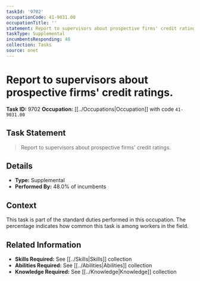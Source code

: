 ```yaml
---
taskId: '9702'
occupationCode: 41-9031.00
occupationTitle: ''
statement: Report to supervisors about prospective firms' credit ratings.
taskType: Supplemental
incumbentsResponding: 48
collection: Tasks
source: onet
---
```

# Report to supervisors about prospective firms' credit ratings.

**Task ID:** 9702
**Occupation:** [[../Occupations|Occupation]] with code `41-9031.00`

## Task Statement

> Report to supervisors about prospective firms' credit ratings.

## Details

- **Type:** Supplemental
- **Performed By:** 48.0% of incumbents

## Context

This task is part of the standard duties performed in this occupation. The percentage indicates how common this task is among workers in the field.

## Related Information

- **Skills Required:** See [[../Skills|Skills]] collection
- **Abilities Required:** See [[../Abilities|Abilities]] collection
- **Knowledge Required:** See [[../Knowledge|Knowledge]] collection
